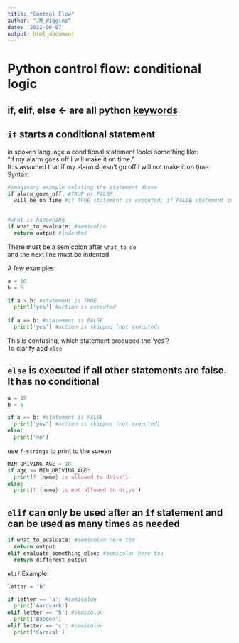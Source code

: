 ```yaml
---
title: "Control Flow"
author: "JM_Wiggins"
date: '2022-06-07'
output: html_document
---
```


# Python control flow: conditional logic
## if, elif, else <- are all python [keywords](https://realpython.com/python-keywords/)  
  
## `if` starts a conditional statement  
in spoken language a conditional statement looks something like:  
"If my alarm goes off I will make it on time."  
It is assumed that if my alarm doesn't go off I will not make it on time.  
Syntax:
```python
#imaginary example relating the statement above 
if alarm_goes_off: #TRUE or FALSE
  will_be_on_time #if TRUE statement is executed; if FALSE statement is skipped
  

#what is happening
if what_to_evaluate: #semicolon
  return output #indented


```
There must be a semicolon after `what_to_do`  
  and the next line must be indented  
  
A few examples:
```python
a = 10
b = 5

if a > b: #statement is TRUE
  print('yes') #action is executed
  
if a == b: #statement is FALSE
  print('yes') #action is skipped (not executed)
```
This is confusing, which statement produced the 'yes'?  
To clarify add `else`  

## `else` is executed if all other statements are false. It has no conditional
```python
a = 10
b = 5

if a == b: #statement is FALSE
  print('yes') #action is skipped (not executed)
else: 
  print('no')
```
use `f-strings` to print to the screen
```python
MIN_DRIVING_AGE = 18
if age >= MIN_DRIVING_AGE:
  print(f'{name} is allowed to drive')
else: 
  print(f'{name} is not allowed to drive')
```

## `elif` can only be used after an `if` statement and can be used as many times as needed  
```python
if what_to_evaluate: #semicolon here too
  return output 
elif evaluate_something_else: #semicolon here too
  return different_output


```

`elif` Example:
```python
letter = 'b'

if letter == 'a': #semicolon
  print('Aardvark')
elif letter == 'b': #semicolon
  print('Baboon')
elif letter == 'c': #semicolon
  print('Caracal')

```
  
